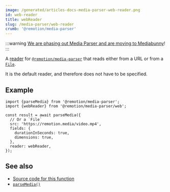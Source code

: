 ```yaml
---
image: /generated/articles-docs-media-parser-web-reader.png
id: web-reader
title: webReader
slug: /media-parser/web-reader
crumb: '@remotion/media-parser'
---
```


:::warning
[We are phasing out Media Parser and are moving to Mediabunny](/blog/mediabunny)!
:::

A [reader](/docs/media-parser/readers) for [`@remotion/media-parser`](/docs/media-parser) that reads either from a URL or from a [`File`](https://developer.mozilla.org/en-US/docs/Web/API/File).

It is the default reader, and therefore does not have to be specified.

## Example

```tsx twoslash title="Reading from any source"
import {parseMedia} from '@remotion/media-parser';
import {webReader} from '@remotion/media-parser/web';

const result = await parseMedia({
  // Or a `File`
  src: 'https://remotion.media/video.mp4',
  fields: {
    durationInSeconds: true,
    dimensions: true,
  },
  reader: webReader,
});
```

## See also

- [Source code for this function](https://github.com/remotion-dev/remotion/blob/main/packages/media-parser/src/web.ts)
- [`parseMedia()`](/docs/media-parser/parse-media)
